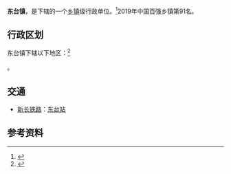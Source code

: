 {{中国乡级行政区|32/09/81/122/000}}

'''东台镇'''，是{{PRC admin/fullname|32/09/81/122/000|3}}下辖的一个[[乡镇|乡镇]]级行政单位。<ref>{{PRC admin/ref sgc|{{PRC admin/parent|32/09/81/122/000}}}}</ref>2019年中国百强乡镇第91名。

== 行政区划 ==
东台镇下辖以下地区：<ref>{{PRC admin/ref sgc|32/09/81/122/000}}</ref>

{{PRC admin/children|32/09/81/122/000}}。

== 交通 ==
* {{rint|cn|rail}}[[新长铁路|新长铁路]]：[[东台站|东台站]]

== 参考资料 ==
{{reflist}}

{{PRC admin/navcat|32/09/81/122/000}}